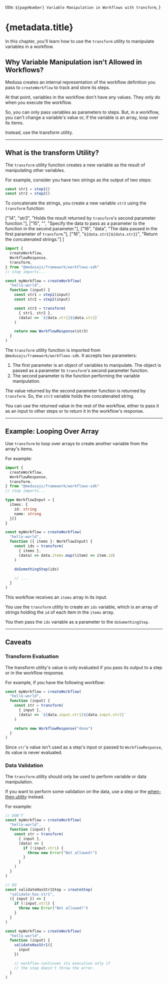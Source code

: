   title: `${pageNumber} Variable Manipulation in Workflows with transform`,
}

# {metadata.title}

In this chapter, you'll learn how to use the `transform` utility to manipulate variables in a workflow.

## Why Variable Manipulation isn't Allowed in Workflows?

Medusa creates an internal representation of the workflow definition you pass to `createWorkflow` to track and store its steps.

At that point, variables in the workflow don't have any values. They only do when you execute the workflow.

So, you can only pass variables as parameters to steps. But, in a workflow, you can't change a variable's value or, if the variable is an array, loop over its items.

Instead, use the transform utility.

---

## What is the transform Utility?

The `transform` utility function creates a new variable as the result of manipulating other variables.

For example, consider you have two strings as the output of two steps:

```ts
const str1 = step1()
const str2 = step2()
```

To concatenate the strings, you create a new variable `str3` using the `transform` function:

  ["14", "str3", "Holds the result returned by `transform`'s second parameter function."],
  ["15", "", "Specify the data to pass as a parameter to the function in the second parameter."],
  ["16", "data", "The data passed in the first parameter of `transform`."],
  ["16", "`${data.str1}${data.str2}`", "Return the concatenated strings."]
]

```ts highlights={highlights}
import { 
  createWorkflow,
  WorkflowResponse,
  transform,
} from "@medusajs/framework/workflows-sdk"
// step imports...

const myWorkflow = createWorkflow(
  "hello-world", 
  function (input) {
    const str1 = step1(input)
    const str2 = step2(input)

    const str3 = transform(
      { str1, str2 },
      (data) => `${data.str1}${data.str2}`
    )

    return new WorkflowResponse(str3)
  }
)
```

The `transform` utility function is imported from `@medusajs/framework/workflows-sdk`. It accepts two parameters:

1. The first parameter is an object of variables to manipulate. The object is passed as a parameter to `transform`'s second parameter function.
2. The second parameter is the function performing the variable manipulation.

The value returned by the second parameter function is returned by `transform`. So, the `str3` variable holds the concatenated string.

You can use the returned value in the rest of the workflow, either to pass it as an input to other steps or to return it in the workflow's response.

---

## Example: Looping Over Array

Use `transform` to loop over arrays to create another variable from the array's items.

For example:

```ts collapsibleLines="1-7" expandButtonLabel="Show Imports"
import { 
  createWorkflow,
  WorkflowResponse,
  transform,
} from "@medusajs/framework/workflows-sdk"
// step imports...

type WorkflowInput = {
  items: {
    id: string
    name: string
  }[]
}

const myWorkflow = createWorkflow(
  "hello-world", 
  function ({ items }: WorkflowInput) {
    const ids = transform(
      { items },
      (data) => data.items.map((item) => item.id)
    )
    
    doSomethingStep(ids)

    // ...
  }
)
```

This workflow receives an `items` array in its input.

You use the `transform` utility to create an `ids` variable, which is an array of strings holding the `id` of each item in the `items` array.

You then pass the `ids` variable as a parameter to the `doSomethingStep`.

---

## Caveats

### Transform Evaluation

The transform utility's value is only evaluated if you pass its output to a step or in the workflow response.

For example, if you have the following workflow:

```ts
const myWorkflow = createWorkflow(
  "hello-world", 
  function (input) {
    const str = transform(
      { input },
      (data) => `${data.input.str1}${data.input.str2}`
    )

    return new WorkflowResponse("done")
  }
)
```

Since `str`'s value isn't used as a step's input or passed to `WorkflowResponse`, its value is never evaluated.

### Data Validation

The `transform` utility should only be used to perform variable or data manipulation.

If you want to perform some validation on the data, use a step or the [when-then utility](../conditions/page.mdx) instead.

For example:

```ts
// DON'T
const myWorkflow = createWorkflow(
  "hello-world", 
  function (input) {
    const str = transform(
      { input },
      (data) => {
        if (!input.str1) {
          throw new Error("Not allowed!")
        }
      }
    )
  }
)

// DO
const validateHasStr1Step = createStep(
  "validate-has-str1",
  ({ input }) => {
    if (!input.str1) {
      throw new Error("Not allowed!")
    }
  }
)

const myWorkflow = createWorkflow(
  "hello-world", 
  function (input) {
    validateHasStr1({
      input
    })

    // workflow continues its execution only if 
    // the step doesn't throw the error.
  }
)
```
